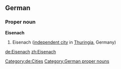 ==German==
{{wikipedia}}
{{wikipedia|lang=de}}
===Proper noun===
'''Eisenach'''
# Eisenach ([[independent city]] in [[Thuringia]], Germany)
[[Category:de:Cities]]
[[Category:German proper nouns]]

[[de:Eisenach]]
[[zh:Eisenach]]